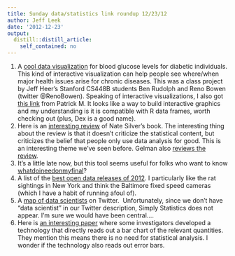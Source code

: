 ```yaml
---
title: Sunday data/statistics link roundup 12/23/12
author: Jeff Leek
date: '2012-12-23'
output:
  distill::distill_article:
    self_contained: no
---
```


  1. A [cool data visualization](http://diabetesvis.herokuapp.com/diabetes/dashboard) for blood glucose levels for diabetic individuals. This kind of interactive visualization can help people see where/when major health issues arise for chronic diseases. This was a class project by Jeff Heer's Stanford CS448B students Ben Rudolph and Reno Bowen (twitter @RenoBowen). Speaking of interactive visualizations, I also got [this link](http://dexvis.com/doku.php) from Patrick M. It looks like a way to build interactive graphics and my understanding is it is compatible with R data frames, worth checking out (plus, Dex is a good name).
  2. Here is an [interesting review](http://mathbabe.org/2012/12/20/nate-silver-confuses-cause-and-effect-ends-up-defending-corruption/) of Nate Silver's book. The interesting thing about the review is that it doesn't criticize the statistical content, but criticizes the belief that people only use data analysis for good. This is an interesting theme we've seen before. Gelman also [reviews the review](http://andrewgelman.com/2012/12/two-reviews-of-nate-silvers-new-book-from-kaiser-fung-and-cathy-oneil/).
  3. It's a little late now, but this tool seems useful for folks who want to know [whatdoineedonmyfinal](http://www.whatdoineedonmyfinal.com/)?
  4. A list of the [best open data releases of 2012](http://www.theatlanticcities.com/technology/2012/12/best-open-data-releases-2012/4200/). I particularly like the rat sightings in New York and think the Baltimore fixed speed cameras (which I have a habit of running afoul of).
  5. A [map of data scientists](http://giladlotan.com/blog/mapping-twitters-python-data-science-communities/) on Twitter.  Unfortunately, since we don't have "data scientist" in our Twitter description, Simply Statistics does not appear. I'm sure we would have been central....
  6. Here is [an interesting paper](http://www.nature.com/ncomms/journal/v3/n12/full/ncomms2292.html?WT.mc_id=TWT_NatureComms) where some investigators developed a technology that directly reads out a bar chart of the relevant quantities. They mention this means there is no need for statistical analysis. I wonder if the technology also reads out error bars.
